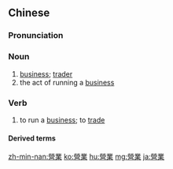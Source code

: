 {{also|营业}}
==Chinese==
{{zh-forms|s=营业}}

===Pronunciation===
{{zh-pron
|m=yíngyè
|c=jing4 jip6
|mn=êng-gia̍p
|ma=Zh-yíngyè.ogg
|cat=n
}}

===Noun===
{{zh-noun}}

# [[business]]; [[trader]]
# the act of running a [[business]]

===Verb===
{{zh-verb}}

# to run a [[business]]; to [[trade]]

====Derived terms====
{{zh-der|營業時間|營業員}}

[[zh-min-nan:營業]]
[[ko:營業]]
[[hu:營業]]
[[mg:營業]]
[[ja:營業]]